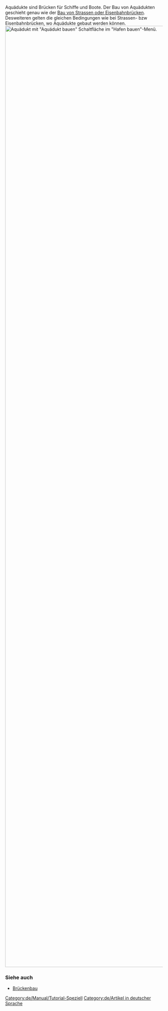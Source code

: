 
{{de/Manual/Tutorial/Tutorial}}
[[Category:de/Manual/Tutorial-Speziell]]
Aquädukte sind Brücken für Schiffe und Boote. Der Bau von Aquädukten geschieht genau wie der [[de/Manual/Brückenbau|Bau von Strassen oder Eisenbahnbrücken]]. Desweiteren gelten die gleichen Bedingungen wie bei Strassen- bzw Eisenbahnbrücken, wo Aquädukte gebaut werden können. 
[[File:en/Manual/Aqueduct.png|thumb|x3000px|frame|center|Aquädukt mit "Aquädukt bauen" Schaltfläche im "Hafen bauen"-Menü.]]
===Siehe auch===
*[[de/Manual/Brückenbau|Brückenbau]]
[[Category:de/Artikel in deutscher Sprache]]